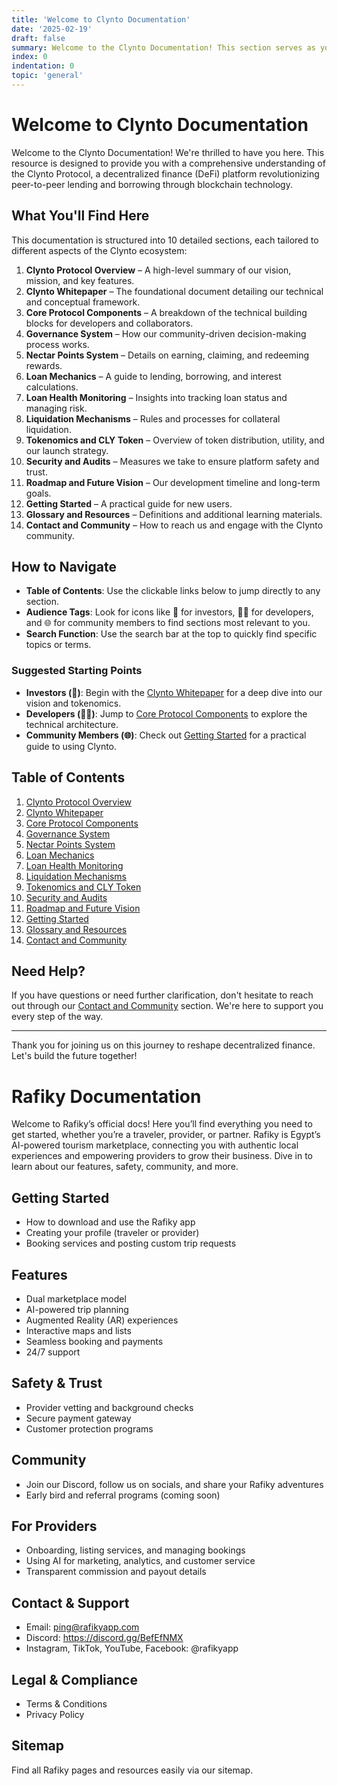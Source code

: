 ```yaml
---
title: 'Welcome to Clynto Documentation'
date: '2025-02-19'
draft: false
summary: Welcome to the Clynto Documentation! This section serves as your entry point, providing an overview of what to expect, navigation tips, and guidance on how to make the most of this resource. Whether you're an investor, collaborator, or community member, you'll find tailored starting points and a clear path to understanding the Clynto ecosystem.
index: 0
indentation: 0
topic: 'general'
---
```


# Welcome to Clynto Documentation

Welcome to the Clynto Documentation! We're thrilled to have you here. This resource is designed to provide you with a comprehensive understanding of the Clynto Protocol, a decentralized finance (DeFi) platform revolutionizing peer-to-peer lending and borrowing through blockchain technology.

## What You'll Find Here

This documentation is structured into 10 detailed sections, each tailored to different aspects of the Clynto ecosystem:

1. **Clynto Protocol Overview** – A high-level summary of our vision, mission, and key features.
2. **Clynto Whitepaper** – The foundational document detailing our technical and conceptual framework.
3. **Core Protocol Components** – A breakdown of the technical building blocks for developers and collaborators.
4. **Governance System** – How our community-driven decision-making process works.
5. **Nectar Points System** – Details on earning, claiming, and redeeming rewards.
6. **Loan Mechanics** – A guide to lending, borrowing, and interest calculations.
7. **Loan Health Monitoring** – Insights into tracking loan status and managing risk.
8. **Liquidation Mechanisms** – Rules and processes for collateral liquidation.
9. **Tokenomics and CLY Token** – Overview of token distribution, utility, and our launch strategy.
10. **Security and Audits** – Measures we take to ensure platform safety and trust.
11. **Roadmap and Future Vision** – Our development timeline and long-term goals.
12. **Getting Started** – A practical guide for new users.
13. **Glossary and Resources** – Definitions and additional learning materials.
14. **Contact and Community** – How to reach us and engage with the Clynto community.

## How to Navigate

- **Table of Contents**: Use the clickable links below to jump directly to any section.
- **Audience Tags**: Look for icons like 🤑 for investors, 👩‍💻 for developers, and 🌐 for community members to find sections most relevant to you.
- **Search Function**: Use the search bar at the top to quickly find specific topics or terms.

### Suggested Starting Points

- **Investors (🤑)**: Begin with the [Clynto Whitepaper](#) for a deep dive into our vision and tokenomics.
- **Developers (👩‍💻)**: Jump to [Core Protocol Components](#) to explore the technical architecture.
- **Community Members (🌐)**: Check out [Getting Started](#) for a practical guide to using Clynto.

## Table of Contents

1. [Clynto Protocol Overview](#)
2. [Clynto Whitepaper](#)
3. [Core Protocol Components](#)
4. [Governance System](#)
5. [Nectar Points System](#)
6. [Loan Mechanics](#)
7. [Loan Health Monitoring](#)
8. [Liquidation Mechanisms](#)
9. [Tokenomics and CLY Token](#)
10. [Security and Audits](#)
11. [Roadmap and Future Vision](#)
12. [Getting Started](#)
13. [Glossary and Resources](#)
14. [Contact and Community](#)

## Need Help?

If you have questions or need further clarification, don't hesitate to reach out through our [Contact and Community](#) section. We're here to support you every step of the way.

---

Thank you for joining us on this journey to reshape decentralized finance. Let's build the future together!

# Rafiky Documentation

Welcome to Rafiky’s official docs! Here you’ll find everything you need to get started, whether you’re a traveler, provider, or partner. Rafiky is Egypt’s AI-powered tourism marketplace, connecting you with authentic local experiences and empowering providers to grow their business. Dive in to learn about our features, safety, community, and more.

## Getting Started
- How to download and use the Rafiky app
- Creating your profile (traveler or provider)
- Booking services and posting custom trip requests

## Features
- Dual marketplace model
- AI-powered trip planning
- Augmented Reality (AR) experiences
- Interactive maps and lists
- Seamless booking and payments
- 24/7 support

## Safety & Trust
- Provider vetting and background checks
- Secure payment gateway
- Customer protection programs

## Community
- Join our Discord, follow us on socials, and share your Rafiky adventures
- Early bird and referral programs (coming soon)

## For Providers
- Onboarding, listing services, and managing bookings
- Using AI for marketing, analytics, and customer service
- Transparent commission and payout details

## Contact & Support
- Email: ping@rafikyapp.com
- Discord: https://discord.gg/BefEfNMX
- Instagram, TikTok, YouTube, Facebook: @rafikyapp

## Legal & Compliance
- Terms & Conditions
- Privacy Policy

## Sitemap
Find all Rafiky pages and resources easily via our sitemap.